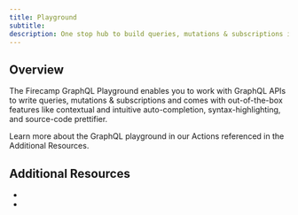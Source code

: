```yaml
---
title: Playground
subtitle:
description: One stop hub to build queries, mutations & subscriptions in Firecamp.
---
```


## Overview

The Firecamp GraphQL Playground enables you to work with GraphQL APIs to write queries, mutations & subscriptions and comes with out-of-the-box features like contextual and intuitive auto-completion, syntax-highlighting, and source-code prettifier.

Learn more about the GraphQL playground in our Actions referenced in the Additional Resources.

## Additional Resources
-
-
